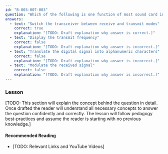 ```yaml
---
id: "B-003-007-003"
question: "Which of the following is one function of most sound card interfaces in a station operating computer-based digital modes?"
answers:
  - text: "Switch the transceiver between receive and transmit modes"
    correct: true
    explanation: "[TODO: Draft explanation why answer is correct.]"
  - text: "Display the transmit frequency"
    correct: false
    explanation: "[TODO: Draft explanation why answer is incorrect.]"
  - text: "Translate the digital signal into alphanumeric characters"
    correct: false
    explanation: "[TODO: Draft explanation why answer is incorrect.]"
  - text: "Modulate the received signal"
    correct: false
    explanation: "[TODO: Draft explanation why answer is incorrect.]"
---
```


### Lesson

[TODO: This section will explain the concept behind the question in detail. Once drafted the reader will understand all necessary concepts to answer the question confidently and correctly. The lesson will follow pedagogy best-practices and assume the reader is starting with no previous knowledge.]

#### Recommended Reading

- [TODO: Relevant Links and YouTube Videos]
